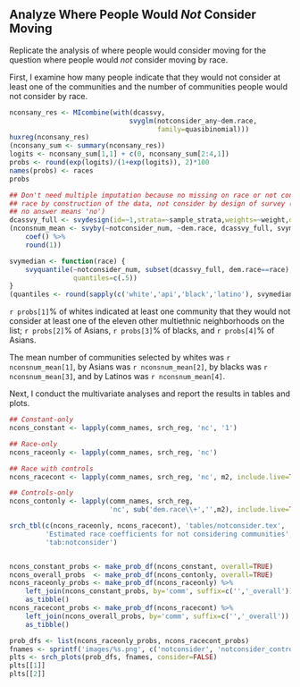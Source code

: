 ## Analyze Where People Would *Not* Consider Moving

Replicate the analysis of where people would consider moving for the question where people would *not* consider moving by race. 

First, I examine how many people indicate that they would not consider at least one of the communities and the number of communities people would not consider by race. 

```{r not-consider-any}
nconsany_res <- MIcombine(with(dcassvy,
                              svyglm(notconsider_any~dem.race, 
                                     family=quasibinomial)))
huxreg(nconsany_res)
(nconsany_sum <- summary(nconsany_res))
logits <- nconsany_sum[1,1] + c(0, nconsany_sum[2:4,1])
probs <- round(exp(logits)/(1+exp(logits)), 2)*100
names(probs) <- races
probs

## Don't need multiple imputation because no missing on race or not consider:
## race by construction of the data, not consider by design of survey (i.e., 
## no answer means 'no')
dcassvy_full <- svydesign(id=~1,strata=~sample_strata,weights=~weight,data=dcas)
(nconsnum_mean <- svyby(~notconsider_num, ~dem.race, dcassvy_full, svymean) %>%
    coef() %>%
    round(1))

svymedian <- function(race) {
    svyquantile(~notconsider_num, subset(dcassvy_full, dem.race==race),
                quantiles=c(.5))
}
(quantiles <- round(sapply(c('white','api','black','latino'), svymedian), 1))
```

`r probs[1]`% of whites indicated at least one community that they would not consider at least one of the eleven other multiethnic neighborhoods on the list; `r probs[2]`% of Asians, `r probs[3]`% of blacks, and `r probs[4]`% of Asians.

The mean number of communities selected by whites was `r nconsnum_mean[1]`, by Asians was `r nconsnum_mean[2]`, by blacks was `r nconsnum_mean[3]`, and by Latinos was `r nconsnum_mean[4]`.

Next, I conduct the multivariate analyses and report the results in tables and plots.

```{r not-consider-analysis}
## Constant-only
ncons_constant <- lapply(comm_names, srch_reg, 'nc', '1')

## Race-only
ncons_raceonly <- lapply(comm_names, srch_reg, 'nc')

## Race with controls
ncons_racecont <- lapply(comm_names, srch_reg, 'nc', m2, include.live=TRUE)

## Controls-only
ncons_contonly <- lapply(comm_names, srch_reg, 
                         'nc', sub('dem.race\\+','',m2), include.live=TRUE)

srch_tbl(c(ncons_raceonly, ncons_racecont), 'tables/notconsider.tex',
         'Estimated race coefficients for not considering communities',
         'tab:notconsider')


ncons_constant_probs <- make_prob_df(ncons_constant, overall=TRUE)
ncons_overall_probs  <- make_prob_df(ncons_contonly, overall=TRUE)
ncons_raceonly_probs <- make_prob_df(ncons_raceonly) %>%
    left_join(ncons_constant_probs, by='comm', suffix=c('','_overall')) %>%
    as_tibble()
ncons_racecont_probs <- make_prob_df(ncons_racecont) %>%
    left_join(ncons_overall_probs, by='comm', suffix=c('','_overall')) %>%
    as_tibble()

prob_dfs <- list(ncons_raceonly_probs, ncons_racecont_probs)
fnames <- sprintf('images/%s.png', c('notconsider', 'notconsider_controls'))
plts <- srch_plots(prob_dfs, fnames, consider=FALSE)
plts[[1]]
plts[[2]]
```
